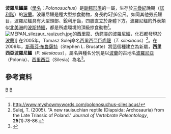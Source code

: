 {{Automatic Taxobox
| taxon = Polonosuchus
| authority = Brusatte ''et al.'', 2009
| fossil_range = {{Fossil range|216|204}}[[三疊紀|三疊紀]]晚期[[諾利階|諾利階]]
| image = TeratosaurusDB.jpg
| image_caption = 
| type_species = '''西里西亞波羅尼鱷<br>''Polonosuchus silesiacus'''''
| type_species_authority = (Sulej, 2005) 
}}

'''波羅尼鱷屬'''（[[學名|學名]]：''Polonosuchus''）是[[副鳄形类|副鳄形类]]的一屬，生存於[[三疊紀|三疊紀]]晚期（[[諾利階|諾利階]]）的[[波蘭|波蘭]]。波羅尼鱷是種大型掠食動物，身長約5到6公尺。如同其他勞氏鱷目，波羅尼鱷具有大型頭部、銳利牙齒，四肢直立於身體下方。波羅尼鱷的外表類似[[北美洲|北美洲]]的[[波斯特鱷|波斯特鱷]]，都是所處環境的頂級掠食動物<ref>http://www.myshowmywords.com/polonosuchus-silesiacus/{{dead link|date=2018年1月 |bot=InternetArchiveBot |fix-attempted=yes }}</ref>。
[[File:MEPAN_silezaur_rauizuch.jpg|thumb]]的[[西里龍|西里龍]]、[[伪鳄类|伪鳄类]]的波羅尼鱷，化石都發現於[[波蘭|波蘭]]]]
在2005年，Tomasz Sulej命名[[巨齒龍|西里西亞巨齒龍]]（''T. silesiacus''）<ref name="Sulej">Sulej, T. (2005). "A new rauisuchian reptile (Diapsida: Archosauria) from the Late Triassic of Poland." ''Journal of Vertebrate Paleontology'', '''25'''(1):78-86.</ref>。在2009年，[[斯蒂芬·布魯薩特|斯蒂芬·布魯薩特]]（Stephen L. Brusatte）將這個種建立為新屬，'''西里西亞波羅尼鱷'''（''P. silesiacus''），屬名與種名分別是以[[波蘭|波蘭]]的古地名[[波羅尼亞|波羅尼亞]]（Polonia）、[[西里西亞|西里西亞]]（Silesia）為名<ref name="Brussatte">{{cite journal |first=Stephen L. |last=Brusatte |first2=Richard J. |last2=Butler |first3=Tomasz |last3=Sulej |first4=Grzegorz |last4=Niedźwiedzki |year=2009 |title=The taxonomy and anatomy of rauisuchian archosaurs from the Late Triassic of Germany and Poland |journal=Acta Palaeontologica Polonica |volume=54 |issue=2 |pages=221–230|doi=10.4202/app.2008.0065 }}</ref>。

==參考資料==
{{reflist}}

{{Paleo-reptile-stub}}
{{Taxonbar}}
[[Category:勞氏鱷目|B]]
[[Category:_2009年描述的分类群|B]]
